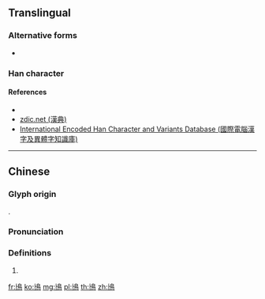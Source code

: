 {{character info/new}}
==Translingual==

===Alternative forms===
* {{l|mul|𨾇}}

===Han character===
{{Han char|rn=196|rad=鳥|as=02|sn=13|canj=YHAF|four=27027|ids=⿰卜鳥}}

====References====
* {{Han ref|kx=1481.120|dkj=46653|dj=2013.160|hdz=74613.110|uh=9CEA|ud=40170|bh=E0EB|bd=57579}}
* [http://www.zdic.net/z/29/js/9CEA.htm zdic.net (漢典)]
* [http://chardb.iis.sinica.edu.tw/char/26996 International Encoded Han Character and Variants Database (國際電腦漢字及異體字知識庫)]

----

==Chinese==
{{zh-forms}}

===Glyph origin===
{{Han etym}}
{{Han compound|卜|鳥|ls=psc|c1=p|c2=s}}.

===Pronunciation===
{{zh-pron
|m=bú
|cat=
}}

===Definitions===
{{zh-hanzi}}

# {{zh-only used in|鳪雉}}

[[fr:鳪]]
[[ko:鳪]]
[[mg:鳪]]
[[pl:鳪]]
[[th:鳪]]
[[zh:鳪]]